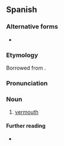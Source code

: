 ==Spanish==

===Alternative forms===
* {{alter|es|vermut}}

===Etymology===
Borrowed from {{bor|es|de|Wermut}}.

===Pronunciation===
{{es-pr}}

===Noun===
{{es-noun|m}}

# [[vermouth]]

====Further reading====
* {{R:es:DRAE}}